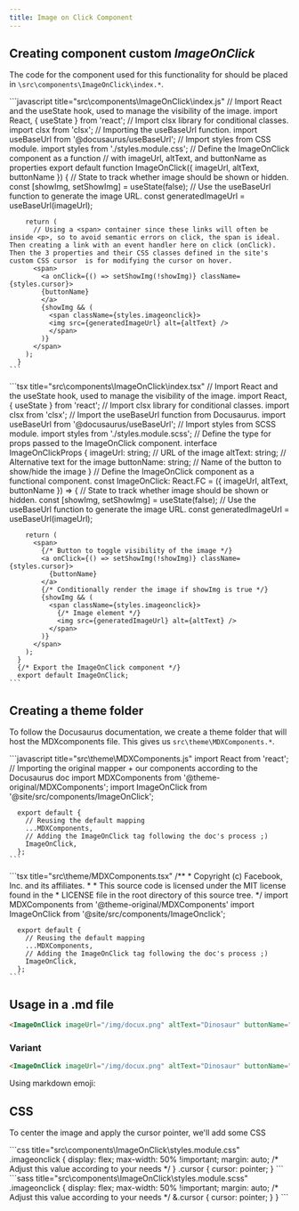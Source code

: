 ```yaml
---
title: Image on Click Component
---
```


## Creating component custom *ImageOnClick*

The code for the component used for this functionality for should be placed in `\src\components\ImageOnClick\index.*`.

<DocusaurusButton to="https://docusaurus.io/docs/markdown-features/react#exporting-components" label="Docusaurus Documentation: Exporting Components" />

<Tabs groupId="js-ts">
  <TabItem value="js" label="JS">
    ```javascript title="src\components\ImageOnClick\index.js"
      // Import React and the useState hook, used to manage the visibility of the image.
      import React, { useState } from 'react';
      // Import clsx library for conditional classes.
      import clsx from 'clsx';
      // Importing the useBaseUrl function.
      import useBaseUrl from '@docusaurus/useBaseUrl';
      // Import styles from CSS module.
      import styles from './styles.module.css';
      // Define the ImageOnClick component as a function 
      // with imageUrl, altText, and buttonName as properties
      export default function ImageOnClick({ imageUrl, altText, buttonName }) {
        // State to track whether image should be shown or hidden.
        const [showImg, setShowImg] = useState(false);
        // Use the useBaseUrl function to generate the image URL.
        const generatedImageUrl = useBaseUrl(imageUrl);

        return (
          // Using a <span> container since these links will often be inside <p>, so to avoid semantic errors on click, the span is ideal. Then creating a link with an event handler here on click (onClick). Then the 3 properties and their CSS classes defined in the site's custom CSS cursor  is for modifying the cursor on hover.
          <span>
            <a onClick={() => setShowImg(!showImg)} className= {styles.cursor}>
            {buttonName}
            </a>
            {showImg && (
              <span className={styles.imageonclick}>
              <img src={generatedImageUrl} alt={altText} /> 
              </span>
            )}
          </span>
        );
      }
    ```
  </TabItem>
  <TabItem value="ts" label="TS">
    ```tsx title="src\components\ImageOnClick\index.tsx"
      // Import React and the useState hook, used to manage the visibility of the image.
      import React, { useState } from 'react';
      // Import clsx library for conditional classes.
      import clsx from 'clsx';
      // Import the useBaseUrl function from Docusaurus.
      import useBaseUrl from '@docusaurus/useBaseUrl';
      // Import styles from SCSS module.
      import styles from './styles.module.scss';
      // Define the type for props passed to the ImageOnClick component.
      interface ImageOnClickProps {
        imageUrl: string; // URL of the image
        altText: string; // Alternative text for the image
        buttonName: string; // Name of the button to show/hide the image
      }
      // Define the ImageOnClick component as a functional component.
      const ImageOnClick: React.FC<ImageOnClickProps> = ({ imageUrl, altText, buttonName }) => {
        // State to track whether image should be shown or hidden.
        const [showImg, setShowImg] = useState(false);
        // Use the useBaseUrl function to generate the image URL.
        const generatedImageUrl = useBaseUrl(imageUrl);

        return (
          <span>
            {/* Button to toggle visibility of the image */}
            <a onClick={() => setShowImg(!showImg)} className={styles.cursor}>
              {buttonName}  
            </a>
            {/* Conditionally render the image if showImg is true */}
            {showImg && (
              <span className={styles.imageonclick}>
                {/* Image element */}
                <img src={generatedImageUrl} alt={altText} /> 
              </span>
            )}
          </span>
        );
      }
      {/* Export the ImageOnClick component */}
      export default ImageOnClick;
    ```
  </TabItem>
</Tabs>

## Creating a theme folder
To follow the Docusaurus documentation, we create a theme folder that will host the MDXcomponents file. 
This gives us `src\theme\MDXComponents.*`.

<DocusaurusButton to="https://docusaurus.io/docs/markdown-features/react#mdx-component-scope" label="Docusaurus Documentation: MDX Component Scope" />

<Tabs groupId="js-ts">
  <TabItem value="js" label="JS">
    ```javascript title="src\theme\MDXComponents.js"
      import React from 'react';
      // Importing the original mapper + our components according to the Docusaurus doc
      import MDXComponents from '@theme-original/MDXComponents';
      import ImageOnClick  from '@site/src/components/ImageOnClick';

      export default {
        // Reusing the default mapping
        ...MDXComponents,
        // Adding the ImageOnClick tag following the doc's process ;)
        ImageOnClick,
      };
    ```
  </TabItem>
  <TabItem value="ts" label="TS">
    ```tsx title="src\theme/MDXComponents.tsx"
      /**
       * Copyright (c) Facebook, Inc. and its affiliates.
       *
       * This source code is licensed under the MIT license found in the
       * LICENSE file in the root directory of this source tree.
       */
      import MDXComponents from '@theme-original/MDXComponents'
      import ImageOnClick from '@site/src/components/ImageOnclick';

      export default {
        // Reusing the default mapping
        ...MDXComponents,
        // Adding the ImageOnClick tag following the doc's process ;)
        ImageOnClick,
      };
    ```
  </TabItem>
</Tabs>

## Usage in a .md file

```html
<ImageOnClick imageUrl="/img/docux.png" altText="Dinosaur" buttonName="Click me" />
```

<ImageOnClick imageUrl="/img/docux.png" altText="Dinosaur" buttonName="Click me" />

### Variant

```html
<ImageOnClick imageUrl="/img/docux.png" altText="Dinosaur" buttonName="🔎" />
```

Using markdown emoji: <ImageOnClick imageUrl="/img/docux.png" altText="Dinosaur" buttonName="🔎" />

## CSS

To center the image and apply the cursor pointer, we'll add some CSS

<Tabs groupId="css-scss">
  <TabItem value="CSS" label="CSS" default>
    ```css title="src\components\ImageOnClick\styles.module.css"
      .imageonclick {
        display: flex;
        max-width: 50% !important;
        margin: auto; /* Adjust this value according to your needs */
      }
      .cursor {
        cursor: pointer;
      }
    ```
  </TabItem>
  <TabItem value="SCSS" label="SCSS" default>
    ```sass title="src\components\ImageOnClick\styles.module.scss"
      .imageonclick  {
        display: flex;
        max-width: 50% !important;
        margin: auto; /* Adjust this value according to your needs */
        &.cursor {
          cursor: pointer;
        }
      }
    ```
  </TabItem>
</Tabs>

